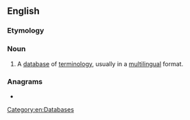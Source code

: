 ==English==

===Etymology===
{{blend|term|database|lang=en}}

===Noun===
{{en-noun}}

# {{lb|en|translation studies|software}} A [[database]] of [[terminology]], usually in a [[multilingual]] format.

===Anagrams===
* {{anagrams|en|a=abeemrst|beamster|beer mats|beermats|bemaster|bestream|merbeast}}

[[Category:en:Databases]]